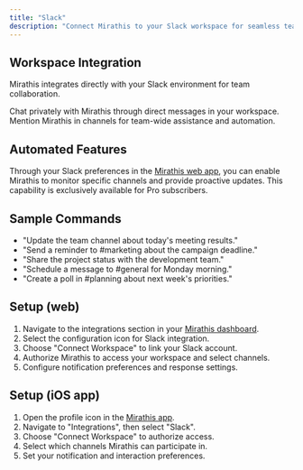 ```yaml
---
title: "Slack"
description: "Connect Mirathis to your Slack workspace for seamless team communication"
---
```


## Workspace Integration

Mirathis integrates directly with your Slack environment for team collaboration.

<CardGroup cols={2}>
  <Card title="Direct Messages" icon="message" iconType="sharp-solid" color="#000000">
    Chat privately with Mirathis through direct messages in your workspace.
  </Card>
  <Card title="Channel Access" icon="users" iconType="sharp-solid" color="#000000">
    Mention Mirathis in channels for team-wide assistance and automation.
  </Card>
</CardGroup>

## Automated Features

Through your Slack preferences in the [Mirathis web app](https://mirathis.app), you can enable Mirathis to monitor specific channels and provide proactive updates. This capability is exclusively available for Pro subscribers.

## Sample Commands

- "Update the team channel about today's meeting results."
- "Send a reminder to #marketing about the campaign deadline."
- "Share the project status with the development team."
- "Schedule a message to #general for Monday morning."
- "Create a poll in #planning about next week's priorities."

## Setup (web)

1. Navigate to the integrations section in your [Mirathis dashboard](https://mirathis.app).
2. Select the configuration icon for Slack integration.
3. Choose "Connect Workspace" to link your Slack account.
4. Authorize Mirathis to access your workspace and select channels.
5. Configure notification preferences and response settings.

## Setup (iOS app)

1. Open the profile icon in the [Mirathis app](https://mirathis.app).
2. Navigate to "Integrations", then select "Slack".
3. Choose "Connect Workspace" to authorize access.
4. Select which channels Mirathis can participate in.
5. Set your notification and interaction preferences.